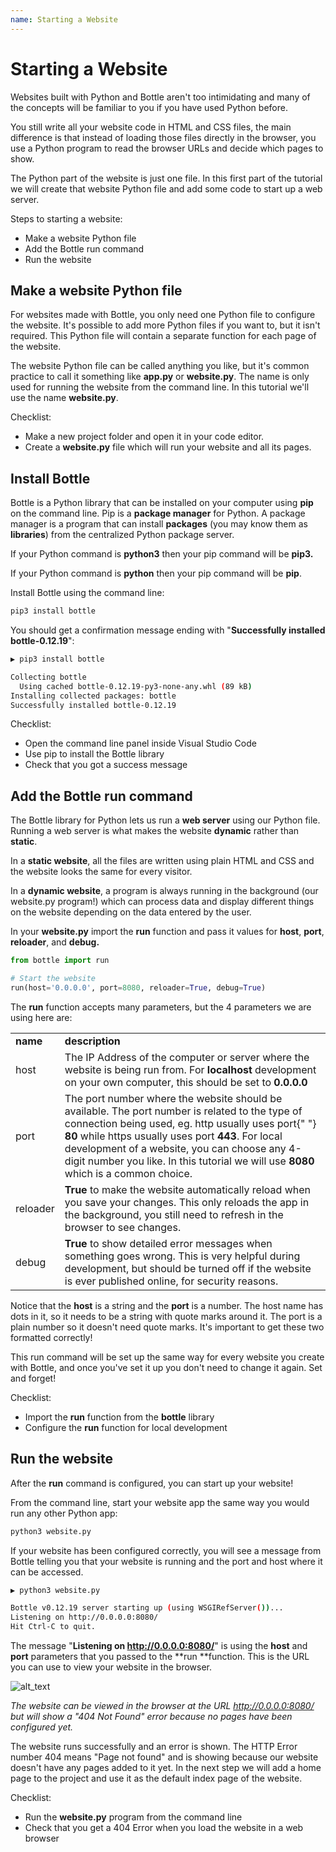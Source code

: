 ```yaml
---
name: Starting a Website
---
```


# Starting a Website

Websites built with Python and Bottle aren't too intimidating and many of the concepts will be familiar to you if you have used Python before.

You still write all your website code in HTML and CSS files, the main difference is that instead of loading those files directly in the browser, you use a Python program to read the browser URLs and decide which pages to show.

The Python part of the website is just one file. In this first part of the tutorial we will create that website Python file and add some code to start up a web server.

Steps to starting a website:

- Make a website Python file
- Add the Bottle run command
- Run the website

## Make a website Python file

For websites made with Bottle, you only need one Python file to configure the website. It's possible to add more Python files if you want to, but it isn't required. This Python file will contain a separate function for each page of the website.

The website Python file can be called anything you like, but it's common practice to call it something like **app.py** or **website.py**. The name is only used for running the website from the command line. In this tutorial we'll use the name **website.py**.

Checklist:

- Make a new project folder and open it in your code editor.
- Create a **website.py** file which will run your website and all its pages.

## Install Bottle

Bottle is a Python library that can be installed on your computer using **pip** on the command line. Pip is a **package manager** for Python. A package manager is a program that can install **packages** (you may know them as **libraries**) from the centralized Python package server.

If your Python command is **python3** then your pip command will be **pip3.**

If your Python command is **python** then your pip command will be **pip**.

Install Bottle using the command line:

```bash
pip3 install bottle
```

You should get a confirmation message ending with "**Successfully installed bottle-0.12.19**":

```bash
▶ pip3 install bottle

Collecting bottle
  Using cached bottle-0.12.19-py3-none-any.whl (89 kB)
Installing collected packages: bottle
Successfully installed bottle-0.12.19

```

Checklist:

- Open the command line panel inside Visual Studio Code
- Use pip to install the Bottle library
- Check that you got a success message

## Add the Bottle run command

The Bottle library for Python lets us run a **web server** using our Python file. Running a web server is what makes the website **dynamic** rather than **static**.

In a **static website**, all the files are written using plain HTML and CSS and the website looks the same for every visitor.

In a **dynamic website**, a program is always running in the background (our website.py program!) which can process data and display different things on the website depending on the data entered by the user.

In your **website.py** import the **run** function and pass it values for **host**, **port**, **reloader**, and **debug.**

```python
from bottle import run

# Start the website
run(host='0.0.0.0', port=8080, reloader=True, debug=True)
```

The **run** function accepts many parameters, but the 4 parameters we are using here are:

<table>
  <tr>
    <td>
      <strong>name</strong>
    </td>
    <td>
      <strong>description</strong>
    </td>
  </tr>
  <tr>
    <td>host</td>
    <td>
      The IP Address of the computer or server where the website is being run
      from. For <strong>localhost</strong> development on your own computer,
      this should be set to <strong>0.0.0.0</strong>
    </td>
  </tr>
  <tr>
    <td>port</td>
    <td>
      The port number where the website should be available. The port number is
      related to the type of connection being used, eg. http usually uses port{" "}
      <strong>80</strong> while https usually uses port <strong>443</strong>.
      For local development of a website, you can choose any 4-digit number you
      like. In this tutorial we will use <strong>8080</strong> which is a common
      choice.
    </td>
  </tr>
  <tr>
    <td>reloader</td>
    <td>
      <strong>True</strong> to make the website automatically reload when you
      save your changes. This only reloads the app in the background, you still
      need to refresh in the browser to see changes.
    </td>
  </tr>
  <tr>
    <td>debug</td>
    <td>
      <strong>True</strong> to show detailed error messages when something goes
      wrong. This is very helpful during development, but should be turned off
      if the website is ever published online, for security reasons.
    </td>
  </tr>
</table>

Notice that the **host** is a string and the **port** is a number. The host name has dots in it, so it needs to be a string with quote marks around it. The port is a plain number so it doesn't need quote marks. It's important to get these two formatted correctly!

This run command will be set up the same way for every website you create with Bottle, and once you've set it up you don't need to change it again. Set and forget!

Checklist:

- Import the **run** function from the **bottle** library
- Configure the **run** function for local development

## Run the website

After the **run** command is configured, you can start up your website!

From the command line, start your website app the same way you would run any other Python app:

```bash
python3 website.py
```

If your website has been configured correctly, you will see a message from Bottle telling you that your website is running and the port and host where it can be accessed.

```bash
▶ python3 website.py

Bottle v0.12.19 server starting up (using WSGIRefServer())...
Listening on http://0.0.0.0:8080/
Hit Ctrl-C to quit.

```

The message "**Listening on http://0.0.0.0:8080/**" is using the **host** and **port** parameters that you passed to the **run **function. This is the URL you can use to view your website in the browser.

![alt_text](../public/images/image1.png "image_tooltip")

_The website can be viewed in the browser at the URL http://0.0.0.0:8080/ but will show a "404 Not Found" error because no pages have been configured yet._

The website runs successfully and an error is shown. The HTTP Error number 404 means "Page not found" and is showing because our website doesn't have any pages added to it yet. In the next step we will add a home page to the project and use it as the default index page of the website.

Checklist:

- Run the **website.py** program from the command line
- Check that you get a 404 Error when you load the website in a web browser
